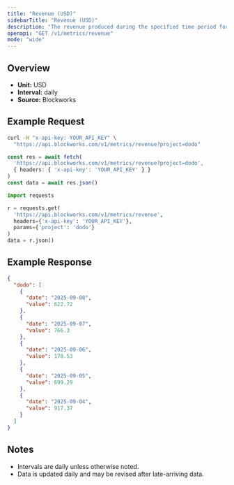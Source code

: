 ```yaml
---
title: "Revenue (USD)"
sidebarTitle: "Revenue (USD)"
description: "The revenue produced during the specified time period for given project."
openapi: "GET /v1/metrics/revenue"
mode: "wide"
---
```


## Overview

- **Unit:** USD
- **Interval:** daily
- **Source:** Blockworks

## Example Request

<CodeGroup>

```bash cURL
curl -H "x-api-key: YOUR_API_KEY" \
  "https://api.blockworks.com/v1/metrics/revenue?project=dodo"
```

```typescript TypeScript
const res = await fetch(
  'https://api.blockworks.com/v1/metrics/revenue?project=dodo',
  { headers: { 'x-api-key': 'YOUR_API_KEY' } }
)
const data = await res.json()
```

```python Python
import requests

r = requests.get(
  'https://api.blockworks.com/v1/metrics/revenue',
  headers={'x-api-key': 'YOUR_API_KEY'},
  params={'project': 'dodo'}
)
data = r.json()
```

</CodeGroup>

## Example Response

```json
{
  "dodo": [
    {
      "date": "2025-09-08",
      "value": 622.72
    },
    {
      "date": "2025-09-07",
      "value": 766.3
    },
    {
      "date": "2025-09-06",
      "value": 178.53
    },
    {
      "date": "2025-09-05",
      "value": 699.29
    },
    {
      "date": "2025-09-04",
      "value": 917.37
    }
  ]
}
```

## Notes
- Intervals are daily unless otherwise noted.
- Data is updated daily and may be revised after late-arriving data.